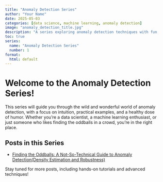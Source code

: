 ```yaml
---
title: "Anomaly Detection Series"
author: "Your Name"
date: 2025-05-03
categories: [data science, machine learning, anomaly detection]
image: "anomaly_detection_title.jpg"
description: "A series exploring anomaly detection techniques with fun, accessible explanations."
toc: true
series:
  name: "Anomaly Detection Series"
  number: 1
format:
  html: default
---
```


# Welcome to the Anomaly Detection Series!

This series will guide you through the wild and wonderful world of anomaly detection, with a focus on intuition, practical examples, and a healthy dose of humor. Whether you're a data scientist, a machine learning enthusiast, or just someone who likes finding the oddballs in a crowd, you're in the right place.

## Posts in this Series

- [Finding the Oddballs: A Not-So-Technical Guide to Anomaly Detection(Density Estimation and Robustness)](finding-the-oddballs.qmd)

Stay tuned for more posts, including hands-on tutorials and advanced techniques! 